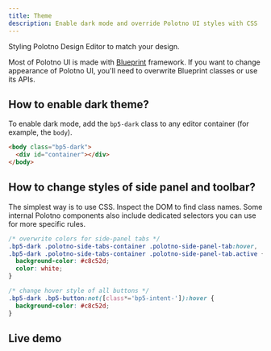 ```yaml
---
title: Theme
description: Enable dark mode and override Polotno UI styles with CSS
---
```


Styling Polotno Design Editor to match your design.

Most of Polotno UI is made with [Blueprint](https://blueprintjs.com/) framework. If you want to change appearance of Polotno UI, you'll need to overwrite Blueprint classes or use its APIs.

## How to enable dark theme?

To enable dark mode, add the `bp5-dark` class to any editor container (for example, the `body`).

```html
<body class="bp5-dark">
  <div id="container"></div>
</body>
```

## How to change styles of side panel and toolbar?

The simplest way is to use CSS. Inspect the DOM to find class names. Some internal Polotno components also include dedicated selectors you can use for more specific rules.

```css
/* overwrite colors for side-panel tabs */
.bp5-dark .polotno-side-tabs-container .polotno-side-panel-tab:hover,
.bp5-dark .polotno-side-tabs-container .polotno-side-panel-tab.active {
  background-color: #c8c52d;
  color: white;
}

/* change hover style of all buttons */
.bp5-dark .bp5-button:not([class*='bp5-intent-']):hover {
  background-color: #c8c52d;
}
```

## Live demo

<Sandbox github="polotno-project/polotno-docs/tree/main/examples/polotno-theme"  />
